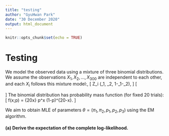 ```yaml
---
title: "testing"
author: "GyuHwan Park"
date: "30 December 2020"
output: html_document
---
```


```r
knitr::opts_chunk$set(echo = TRUE)
```

# Testing

We model the observed data using a mixture of three binomial distributions. We assume the observations $X_1, X_2,..., X_{300}$ are independent to each other, and each $X_i$ follows this mixture model:,
    \[
    Z_i \sim \mbox{categorical }(\pi_1, \pi_2, 1-\pi_1-\pi_2),
    \]
    \[
    \begin{aligned}
    X_i | Z_i = 1 &\sim \mbox{Binomial}(20, p_1),\\
    X_i | Z_i = 2 &\sim \mbox{Binomial}(20, p_2),\\
    X_i | Z_i = 3 &\sim \mbox{Binomial}(20, p_3).
    \end{aligned}
    \]
    The binomial distribution has probability mass function (for fixed 20 trials):
    \[
    f(x;p) = {20\choose x} p^x (1-p)^{20-x}.
    \]
    
We aim to obtain MLE of parameters $\theta = (\pi_1, \pi_2, p_1, p_2, p_3)$ using the EM algorithm.


#### (a) Derive the expectation of the complete log-likelihood.

